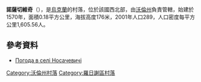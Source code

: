 {{coord|50|57|9|N|25|20|51|E|scale:30000|display=title}}

'''諾薩切維奇'''（{{lang-uk|Носачевичі}}），是[[烏克蘭|烏克蘭]]的村落，位於該國西北部，由[[沃倫州|沃倫州]]負責管轄，始建於1570年，面積0.18平方公里，海拔高度176米，2001年人口289，人口密度每平方公里1,605.56人。

==參考資料==
* [http://weather.in.ua/ua/volynskaja/18347 Погода в селі Носачевичі]{{Wayback|url=http://weather.in.ua/ua/volynskaja/18347 |date=20111219111312 }}

[[Category:沃倫州村落|Category:沃倫州村落]]
[[Category:羅日謝區村落|Category:羅日謝區村落]]


{{Volyn-geo-stub}}